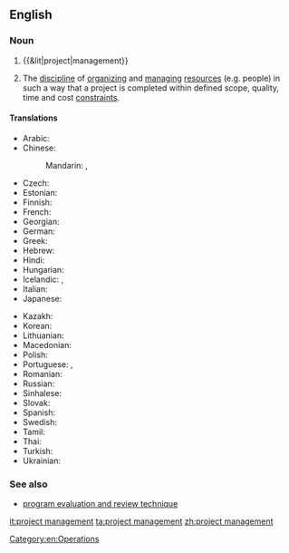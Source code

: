 ==English==
{{wikipedia}}

===Noun===
{{en-noun|head=[[project]] [[management]]|-}}
# {{&lit|project|management}}
# {{context|operations|lang=en}} The [[discipline]] of [[organize|organizing]] and [[manage|managing]] [[resources]] (e.g. people) in such a way that a project is completed within defined scope, quality, time and cost [[constraint]]s.

====Translations====
{{trans-top|discipline of organizing and managing project resources}}
* Arabic: {{t|ar|إدارَة المشاريع}}
* Chinese:
*: Mandarin: {{t+|cmn|項目管理|sc=Hani}}, {{t|cmn|项目管理|tr=xiàngmù guǎnlǐ|sc=Hani}}
* Czech: {{t|cs|řízení projektů|n}}
* Estonian: {{t|et|projektijuhtimine}}
* Finnish: {{t|fi|projektijohtaminen}}
* French: {{t|fr|gestion de projet|f}}
* Georgian: {{t|ka|პროექტის მართვა|sc=Geor}}
* German: {{t+|de|Projektmanagement|n}}
* Greek: {{t|el|διοίκηση και διαχείριση έργων|sc=Grek}}
* Hebrew: {{t|he|ניהול פרויקטים|sc=Hebr}}
* Hindi: {{t|hi|परियोजना प्रबन्धन|sc=Deva}}
* Hungarian: {{t|hu|projektmenedzsment}}
* Icelandic: {{t|is|verkefnastjórnun|f}}, {{t|is|verkefnisstjórnun|f}}
* Italian: {{t|it|gestione di progetto}}
* Japanese: {{t|ja|プロジェクトマネジメント|sc=Jpan}}
{{trans-mid}}
* Kazakh: {{t|kk|жоба менеджменті|sc=Cyrl}}
* Korean: {{t|ko|프로젝트 관리|sc=Kore}}
* Lithuanian: {{t|lt|projektų vadyba}}
* Macedonian: {{t|mk|раководење со проекти|sc=Cyrl}}
* Polish: {{t|pl|zarządzanie projektami|n}}
* Portuguese: {{t+|pt|gerenciamento de projetos|m}}, {{t|pt|gerência de projetos|f}}
* Romanian: {{t|ro|management de proiect|n}}
* Russian: {{t|ru|управле́ние проектами|n}}
* Sinhalese: {{t|si|ව්‍යාපෘති කළමනාකරණය|sc=Sinh}}
* Slovak: {{t|sk|projektové manažérstvo|n}}
* Spanish: {{t|es|gestión de proyectos|f}}
* Swedish: {{t|sv|projektledning}}
* Tamil: {{t|ta|செயற்றிட்ட முகாமைத்துவம்|sc=Taml}}
* Thai: {{t|th|การจัดการโครงการ|sc=Thai}}
* Turkish: {{t|tr|proje yönetimi}}
* Ukrainian: {{t|uk|управління проектами|sc=Cyrl}}
{{trans-bottom}}

===See also===
* [[program evaluation and review technique]]

[[Category:en:Operations]]

[[it:project management]]
[[ta:project management]]
[[zh:project management]]